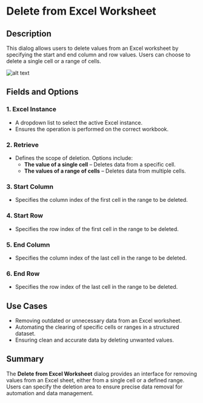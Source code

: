 # Delete from Excel Worksheet

## Description  

This dialog allows users to delete values from an Excel worksheet by specifying the start and end column and row values. Users can choose to delete a single cell or a range of cells.

![alt text](../assets/excel/delete-from-excel-worksheet.png)

## Fields and Options  

### 1. **Excel Instance** 

- A dropdown list to select the active Excel instance.  
- Ensures the operation is performed on the correct workbook.  

### 2. **Retrieve** 

- Defines the scope of deletion. Options include:  
  - **The value of a single cell** – Deletes data from a specific cell.  
  - **The values of a range of cells** – Deletes data from multiple cells.  

### 3. **Start Column** 

- Specifies the column index of the first cell in the range to be deleted.  

### 4. **Start Row** 

- Specifies the row index of the first cell in the range to be deleted.  

### 5. **End Column** 

- Specifies the column index of the last cell in the range to be deleted.  

### 6. **End Row** 

- Specifies the row index of the last cell in the range to be deleted.  

## Use Cases  

- Removing outdated or unnecessary data from an Excel worksheet.  
- Automating the clearing of specific cells or ranges in a structured dataset.  
- Ensuring clean and accurate data by deleting unwanted values.  

## Summary  

The **Delete from Excel Worksheet** dialog provides an interface for removing values from an Excel sheet, either from a single cell or a defined range. Users can specify the deletion area to ensure precise data removal for automation and data management.  
